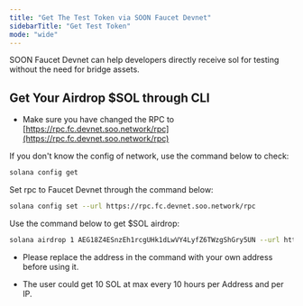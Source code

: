 ```yaml
---
title: "Get The Test Token via SOON Faucet Devnet"
sidebarTitle: "Get Test Token"
mode: "wide"
---
```


SOON Faucet Devnet can help developers directly receive sol for testing without the need for bridge assets.

## Get Your Airdrop $SOL through CLI

* Make sure you have changed the RPC to [https://rpc.fc.devnet.soo.network/rpc](https://rpc.fc.devnet.soo.network/rpc)

If you don't know the config of network, use the command below to check:

```bash
solana config get
```

Set rpc to Faucet Devnet through the command below:

```bash
solana config set --url https://rpc.fc.devnet.soo.network/rpc
```

Use the command below to get $SOL airdrop:

```bash
solana airdrop 1 AEG18Z4ESnzEh1rcgUHk1dLwVY4LyfZ6TWzgShGry5UN --url https://rpc.fc.devnet.soo.network/rpc
```

* Please replace the address in the command with your own address before using it.

* The user could get 10 SOL at max every 10 hours per Address and per IP.